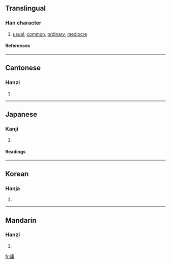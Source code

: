 ==Translingual==
===Han character===
{{Han char|rn=53|rad=广|as=08|sn=11|four=0022<sub>7</sub>|canj=戈中月 (ILB)}}
# [[usual]], [[common]], [[ordinary]], [[mediocre]]
====References====
{{Han ref|kx=0347.300|dkj=09378|dj=0658.050|hdz=20890.050|uh=5EB8|ud=24248|bh=B165|bd=45413}}
----
==Cantonese==
===Hanzi===
{{yue-hanzi|jyut=|y=yung4}}
# {{defn|Cantonese}}
----
==Japanese==
===Kanji===
{{ja-kanji|grade=c|rs=广08}}
# {{defn|Japanese}} 
====Readings====
{{ja-readings|on=[[よう]] (yō)|kun=[[もちいる]] (mochiiru), [[つね]] (tsune), [[あに]] (ani)}}
----
==Korean==
===Hanja===
{{ko-hanja|hangeul=용|rv=yong|mr=yong}}
# {{defn|Korean}}
----
==Mandarin==
===Hanzi===
{{cmn-hanzi|pin=[[yōng]] (yong1)|wg=yung<sup>1</sup>}}
# {{defn|Mandarin}}

[[fr:庸]]